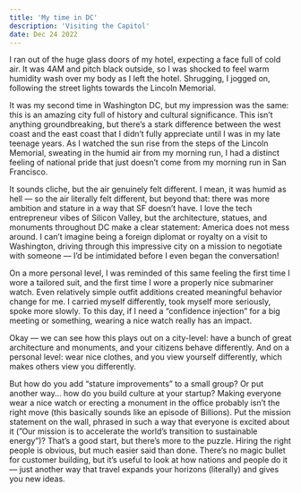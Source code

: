 ```yaml
---
title: 'My time in DC'
description: 'Visiting the Capitol'
date: Dec 24 2022
---
```


I ran out of the huge glass doors of my hotel, expecting a face full of cold air. 
It was 4AM and pitch black outside, so I was shocked to feel warm humidity wash over my body as I left the hotel. 
Shrugging, I jogged on, following the street lights towards the Lincoln Memorial.

It was my second time in Washington DC, but my impression was the same: this is an amazing city full of history and cultural significance. 
This isn’t anything groundbreaking, but there’s a stark difference between the west coast and the east coast that I didn’t fully appreciate until I was in my late teenage years. 
As I watched the sun rise from the steps of the Lincoln Memorial, sweating in the humid air from my morning run, I had a distinct feeling of national pride that just doesn’t come from my morning run in San Francisco.

It sounds cliche, but the air genuinely felt different. 
I mean, it was humid as hell — so the air literally felt different, but beyond that: there was more ambition and stature in a way that SF doesn’t have. 
I love the tech entrepreneur vibes of Silicon Valley, but the architecture, statues, and monuments throughout DC make a clear statement: America does not mess around. 
I can’t imagine being a foreign diplomat or royalty on a visit to Washington, driving through this impressive city on a mission to negotiate with someone — I’d be intimidated before I even began the conversation! 

On a more personal level, I was reminded of this same feeling the first time I wore a tailored suit, and the first time I wore a properly nice submariner watch. 
Even relatively simple outfit additions created meaningful behavior change for me. 
I carried myself differently, took myself more seriously, spoke more slowly. 
To this day, if I need a “confidence injection” for a big meeting or something, wearing a nice watch really has an impact. 

Okay — we can see how this plays out on a city-level: have a bunch of great architecture and monuments, and your citizens behave differently. 
And on a personal level: wear nice clothes, and you view yourself differently, which makes others view you differently. 

But how do you add “stature improvements” to a small group? 
Or put another way… how do you build culture at your startup? 
Making everyone wear a nice watch or erecting a monument in the office probably isn’t the right move (this basically sounds like an episode of Billions). 
Put the mission statement on the wall, phrased in such a way that everyone is excited about it (”Our mission is to accelerate the world’s transition to sustainable energy”)? 
That’s a good start, but there’s more to the puzzle. 
Hiring the right people is obvious, but much easier said than done. 
There’s no magic bullet for customer building, but it’s useful to look at how nations and people do it — just another way that travel expands your horizons (literally) and gives you new ideas.